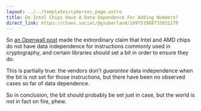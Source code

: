 ```yaml
---
layout: ../../templates/cybersec_page.astro
title: Do Intel Chips Have A Data Dependence For Adding Numbers?
direct_link: https://chaos.social/@gsuberland/109751988733831279
---
```


So [an Openwall post](https://www.openwall.com/lists/oss-security/2023/01/25/3)
made the extrordinary claim that Intel and AMD chips do not have data
independence for instructions commonly used in cryptography, and certain
libraries should set a bit in order to ensure they do.

This is partially true: the vendors don't *guarantee* data independence when
the bit is not set for those instructions, but there have been no observed
cases so far of data dependence.

So in conclusion, the bit should probably be set just in case, but the world is
not in fact on fire, phew.
